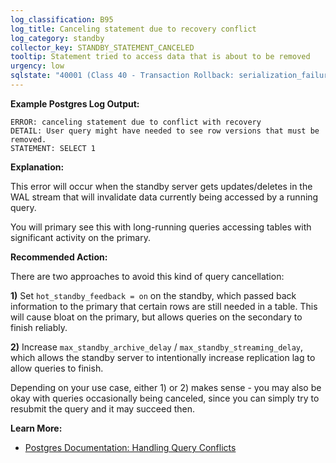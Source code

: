 ```yaml
---
log_classification: B95
log_title: Canceling statement due to recovery conflict
log_category: standby
collector_key: STANDBY_STATEMENT_CANCELED
tooltip: Statement tried to access data that is about to be removed
urgency: low
sqlstate: "40001 (Class 40 - Transaction Rollback: serialization_failure)"
---
```


**Example Postgres Log Output:**

```
ERROR: canceling statement due to conflict with recovery
DETAIL: User query might have needed to see row versions that must be removed.
STATEMENT: SELECT 1
```

**Explanation:**

This error will occur when the standby server gets updates/deletes in the WAL
stream that will invalidate data currently being accessed by a running query.

You will primary see this with long-running queries accessing tables with
significant activity on the primary.

**Recommended Action:**

There are two approaches to avoid this kind of query cancellation:

**1)** Set `hot_standby_feedback = on` on the standby, which passed back information
to the primary that certain rows are still needed in a table. This will cause
bloat on the primary, but allows queries on the secondary to finish reliably.

**2)** Increase `max_standby_archive_delay` / `max_standby_streaming_delay`,
which allows the standby server to intentionally increase replication lag to
allow queries to finish.

Depending on your use case, either 1) or 2) makes sense - you may also be okay
with queries occasionally being canceled, since you can simply try to resubmit
the query and it may succeed then.

**Learn More:**

* [Postgres Documentation: Handling Query Conflicts](https://www.postgresql.org/docs/current/static/hot-standby.html#HOT-STANDBY-CONFLICT)
